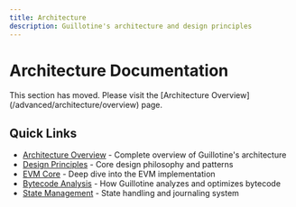 ```yaml
---
title: Architecture
description: Guillotine's architecture and design principles
---
```



# Architecture Documentation

<Callout type="info">
  This section has moved. Please visit the [Architecture Overview](/advanced/architecture/overview) page.
</Callout>

## Quick Links

- [Architecture Overview](/advanced/architecture/overview) - Complete overview of Guillotine's architecture
- [Design Principles](/advanced/architecture/design) - Core design philosophy and patterns
- [EVM Core](/advanced/architecture/evm-core) - Deep dive into the EVM implementation
- [Bytecode Analysis](/advanced/architecture/bytecode) - How Guillotine analyzes and optimizes bytecode
- [State Management](/advanced/architecture/state) - State handling and journaling system